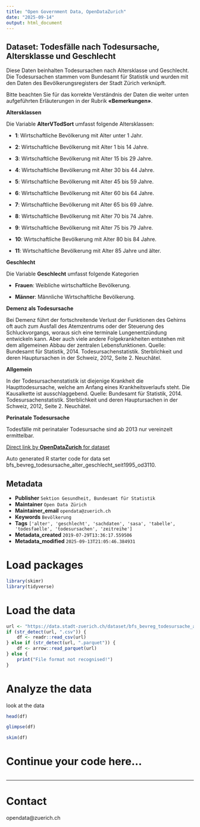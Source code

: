 ```yaml
---
title: "Open Government Data, OpenDataZurich"
date: "2025-09-14"
output: html_document
---
```


## Dataset: Todesfälle nach Todesursache, Altersklasse und Geschlecht

Diese Daten beinhalten Todesursachen nach Altersklasse und Geschlecht. Die Todesursachen stammen vom Bundesamt für Statistik und wurden mit den Daten des Bevölkerungsregisters der Stadt Zürich verknüpft.

Bitte beachten Sie für das korrekte Verständnis der Daten die weiter unten aufgeführten  Erläuterungen in der Rubrik **«Bemerkungen»**.


**Altersklassen**

Die Variable **AlterVTodSort** umfasst folgende Altersklassen:

- **1**: Wirtschaftliche Bevölkerung mit Alter unter 1 Jahr.

- **2**: Wirtschaftliche Bevölkerung mit Alter 1 bis 14 Jahre.

- **3**: Wirtschaftliche Bevölkerung mit Alter 15 bis 29 Jahre.

- **4**: Wirtschaftliche Bevölkerung mit Alter 30 bis 44 Jahre.

- **5**: Wirtschaftliche Bevölkerung mit Alter 45 bis 59 Jahre.

- **6**: Wirtschaftliche Bevölkerung mit Alter 60 bis 64 Jahre.

- **7**: Wirtschaftliche Bevölkerung mit Alter 65 bis 69 Jahre.

- **8**: Wirtschaftliche Bevölkerung mit Alter 70 bis 74 Jahre.

- **9**: Wirtschaftliche Bevölkerung mit Alter 75 bis 79 Jahre.

- **10**: Wirtschaftliche Bevölkerung mit Alter 80 bis 84 Jahre.

- **11**: Wirtschaftliche Bevölkerung mit Alter 85 Jahre und älter.


 





[]()

**Geschlecht**

Die Variable **Geschlecht** umfasst folgende Kategorien

- **Frauen**: Weibliche wirtschaftliche Bevölkerung.

- **Männer**: Männliche Wirtschaftliche Bevölkerung.


 





[]()

**Demenz als Todesursache**

Bei Demenz führt der fortschreitende Verlust der Funktionen des Gehirns oft auch zum Ausfall des Atemzentrums oder der Steuerung des Schluckvorgangs, woraus sich eine terminale Lungenentzündung entwickeln kann. Aber auch viele andere Folgekrankheiten entstehen mit dem allgemeinen Abbau der zentralen Lebensfunktionen.
Quelle: Bundesamt für Statistik, 2014. Todesursachenstatistik. Sterblichkeit und deren Hauptursachen in der Schweiz, 2012, Seite 2. Neuchâtel.



 

[]()

**Allgemein**

In der Todesursachenstatistik ist diejenige Krankheit die Haupttodesursache, welche am Anfang eines Krankheitsverlaufs steht. Die Kausalkette ist ausschlaggebend.
Quelle: Bundesamt für Statistik, 2014. Todesursachenstatistik. Sterblichkeit und deren Hauptursachen in der Schweiz, 2012, Seite 2. Neuchâtel.



 

[]()

**Perinatale Todesursache**

Todesfälle mit perinataler Todesursache sind ab 2013 nur vereinzelt ermittelbar.



 

[]()



[Direct link by **OpenDataZurich** for dataset](https://data.stadt-zuerich.ch/dataset/bfs_bevreg_todesursache_alter_geschlecht_seit1995_od3110)

Auto generated R starter code for data set bfs_bevreg_todesursache_alter_geschlecht_seit1995_od3110.

## Metadata

- **Publisher** `Sektion Gesundheit, Bundesamt für Statistik`
- **Maintainer** `Open Data Zürich`
- **Maintainer_email** `opendata@zuerich.ch`
- **Keywords** `Bevölk­erung`
- **Tags** `['alter', 'geschlecht', 'sachdaten', 'sasa', 'tabelle', 'todesfaelle', 'todesursachen', 'zeitreihe']`
- **Metadata_created** `2019-07-29T13:36:17.559506`
- **Metadata_modified** `2025-09-13T21:05:46.384931`


# Load packages

```r
library(skimr)
library(tidyverse)
```

# Load the data

```r
url <- "https://data.stadt-zuerich.ch/dataset/bfs_bevreg_todesursache_alter_geschlecht_seit1995_od3110/download/BEV311OD3110.csv"
if (str_detect(url, ".csv")) {
    df <- readr::read_csv(url)
} else if (str_detect(url, ".parquet")) {
    df <- arrow::read_parquet(url)
} else {
    print("File format not recognised!")
}
```

# Analyze the data

look at the data
```r
head(df)
```

```r
glimpse(df)
```

```r
skim(df)
```

# Continue your code here...

```r

```

------------------------------------------------------------------------

# Contact

opendata@zuerich.ch

